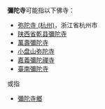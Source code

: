 '''彌陀寺'''可能指以下佛寺：

*[[弥陀寺_(杭州)|弥陀寺 (杭州)]]，浙江省杭州市
*[[陕西省乾县彌陀寺|陕西省乾县彌陀寺]]
*[[萬壽彌陀寺|萬壽彌陀寺]]
*[[小盘山弥陀寺|小盘山弥陀寺]]
*[[嘉義彌陀禪寺|嘉義彌陀禪寺]]
*[[臺南彌陀寺|臺南彌陀寺]]

或指
*[[彌陀寺鄉|彌陀寺鄉]]

{{消歧義|N|cat=三字佛寺消歧義}}